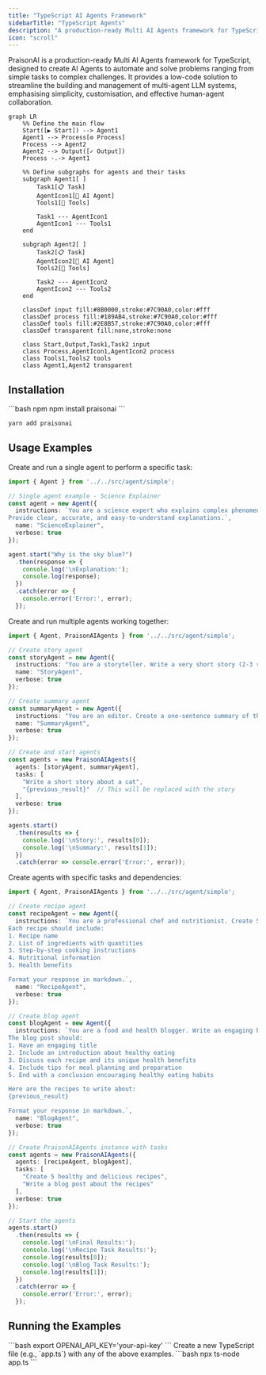 ```yaml
---
title: "TypeScript AI Agents Framework"
sidebarTitle: "TypeScript Agents"
description: "A production-ready Multi AI Agents framework for TypeScript"
icon: "scroll"
---
```


PraisonAI is a production-ready Multi AI Agents framework for TypeScript, designed to create AI Agents to automate and solve problems ranging from simple tasks to complex challenges. It provides a low-code solution to streamline the building and management of multi-agent LLM systems, emphasising simplicity, customisation, and effective human-agent collaboration.

```mermaid
graph LR
    %% Define the main flow
    Start([▶ Start]) --> Agent1
    Agent1 --> Process[⚙ Process]
    Process --> Agent2
    Agent2 --> Output([✓ Output])
    Process -.-> Agent1
    
    %% Define subgraphs for agents and their tasks
    subgraph Agent1[ ]
        Task1[📋 Task]
        AgentIcon1[🤖 AI Agent]
        Tools1[🔧 Tools]
        
        Task1 --- AgentIcon1
        AgentIcon1 --- Tools1
    end
    
    subgraph Agent2[ ]
        Task2[📋 Task]
        AgentIcon2[🤖 AI Agent]
        Tools2[🔧 Tools]
        
        Task2 --- AgentIcon2
        AgentIcon2 --- Tools2
    end

    classDef input fill:#8B0000,stroke:#7C90A0,color:#fff
    classDef process fill:#189AB4,stroke:#7C90A0,color:#fff
    classDef tools fill:#2E8B57,stroke:#7C90A0,color:#fff
    classDef transparent fill:none,stroke:none

    class Start,Output,Task1,Task2 input
    class Process,AgentIcon1,AgentIcon2 process
    class Tools1,Tools2 tools
    class Agent1,Agent2 transparent
```

## Installation

<CodeGroup>
```bash npm
npm install praisonai
```

```bash yarn
yarn add praisonai
```
</CodeGroup>

## Usage Examples

<AccordionGroup>
  <Accordion title="Single Agent Example" icon="user" defaultOpen>
    Create and run a single agent to perform a specific task:

```typescript
import { Agent } from '../../src/agent/simple';

// Single agent example - Science Explainer
const agent = new Agent({ 
  instructions: `You are a science expert who explains complex phenomena in simple terms.
Provide clear, accurate, and easy-to-understand explanations.`,
  name: "ScienceExplainer",
  verbose: true
});

agent.start("Why is the sky blue?")
  .then(response => {
    console.log('\nExplanation:');
    console.log(response);
  })
  .catch(error => {
    console.error('Error:', error);
  });

```
  </Accordion>

  <Accordion title="Multi-Agent Example" icon="users" defaultOpen>
    Create and run multiple agents working together:

```typescript
import { Agent, PraisonAIAgents } from '../../src/agent/simple';

// Create story agent
const storyAgent = new Agent({
  instructions: "You are a storyteller. Write a very short story (2-3 sentences) about a given topic.",
  name: "StoryAgent",
  verbose: true
});

// Create summary agent
const summaryAgent = new Agent({
  instructions: "You are an editor. Create a one-sentence summary of the given story.",
  name: "SummaryAgent",
  verbose: true
});

// Create and start agents
const agents = new PraisonAIAgents({
  agents: [storyAgent, summaryAgent],
  tasks: [
    "Write a short story about a cat",
    "{previous_result}"  // This will be replaced with the story
  ],
  verbose: true
});

agents.start()
  .then(results => {
    console.log('\nStory:', results[0]);
    console.log('\nSummary:', results[1]);
  })
  .catch(error => console.error('Error:', error));
```
  </Accordion>

  <Accordion title="Task-Based Agent Example" icon="list-check" defaultOpen>
    Create agents with specific tasks and dependencies:

```typescript
import { Agent, PraisonAIAgents } from '../../src/agent/simple';

// Create recipe agent
const recipeAgent = new Agent({
  instructions: `You are a professional chef and nutritionist. Create 5 healthy food recipes that are both nutritious and delicious.
Each recipe should include:
1. Recipe name
2. List of ingredients with quantities
3. Step-by-step cooking instructions
4. Nutritional information
5. Health benefits

Format your response in markdown.`,
  name: "RecipeAgent",
  verbose: true
});

// Create blog agent
const blogAgent = new Agent({
  instructions: `You are a food and health blogger. Write an engaging blog post about the provided recipes.
The blog post should:
1. Have an engaging title
2. Include an introduction about healthy eating
3. Discuss each recipe and its unique health benefits
4. Include tips for meal planning and preparation
5. End with a conclusion encouraging healthy eating habits

Here are the recipes to write about:
{previous_result}

Format your response in markdown.`,
  name: "BlogAgent",
  verbose: true
});

// Create PraisonAIAgents instance with tasks
const agents = new PraisonAIAgents({
  agents: [recipeAgent, blogAgent],
  tasks: [
    "Create 5 healthy and delicious recipes",
    "Write a blog post about the recipes"
  ],
  verbose: true
});

// Start the agents
agents.start()
  .then(results => {
    console.log('\nFinal Results:');
    console.log('\nRecipe Task Results:');
    console.log(results[0]);
    console.log('\nBlog Task Results:');
    console.log(results[1]);
  })
  .catch(error => {
    console.error('Error:', error);
  });

```
  </Accordion>
</AccordionGroup>

## Running the Examples

<Steps>
  <Step title="Set Environment Variables">
    ```bash
    export OPENAI_API_KEY='your-api-key'
    ```
  </Step>

  <Step title="Create Example File">
    Create a new TypeScript file (e.g., `app.ts`) with any of the above examples.
  </Step>

  <Step title="Run the Example">
    ```bash
    npx ts-node app.ts
    ```
  </Step>
</Steps>

